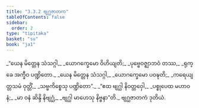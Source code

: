 ```yaml
---
title: "3.3.2 ဗျဂ္ဃဇာတက"
tableOfContents: false
sidebar:
  order: 2
type: "tipitaka"
basket: "su"
book: "ja1"
---
```



<DynamicBreadcrumb />

<Division number="64" book="ja1" e="ch" v="22" p="80">

<Paragraph number="758" type="verses" book="ja1">
_“ယေန မိတ္တေန သံသဂ္ဂါ,_  
_ယောဂက္ခေမော ဝိဟိယျတိ;_  
_ပုဗ္ဗေဝဇ္ဈာဘဝံ တဿ,_  
_ရုက္ခေ အက္ခီဝ ပဏ္ဍိတော._  

</Paragraph>

</Division>
<Division number="65" book="ja1" e="ch" v="22" p="80">

<Paragraph number="759" type="verses" book="ja1">
_ယေန မိတ္တေန သံသဂ္ဂါ,_  
_ယောဂက္ခေမော ပဝဍ္ဎတိ;_  
_ကရေယျတ္တသမံ ဝုတ္တိံ,_  
_သဗ္ဗကိစ္စေသု ပဏ္ဍိတော”._  

</Paragraph>

</Division>
<Division number="66" book="ja1" e="ch" v="22" p="80">

<Paragraph number="760" type="verses" book="ja1">
_“ဧထ ဗျဂ္ဃါ နိဝတ္တဝှေါ,_  
_ပစ္စုပေထ မဟာဝနံ;_  
_မာ ဝနံ ဆိန္ဒိ နိဗျဂ္ဃံ,_  
_ဗျဂ္ဃါ မာဟေသု နိဗ္ဗနာ”တိ._  


</Paragraph>
</Division>

<Paragraph number="761" type="center" book="ja1">
ဗျဂ္ဃဇာတကံ ဒုတိယံ.
</Paragraph>